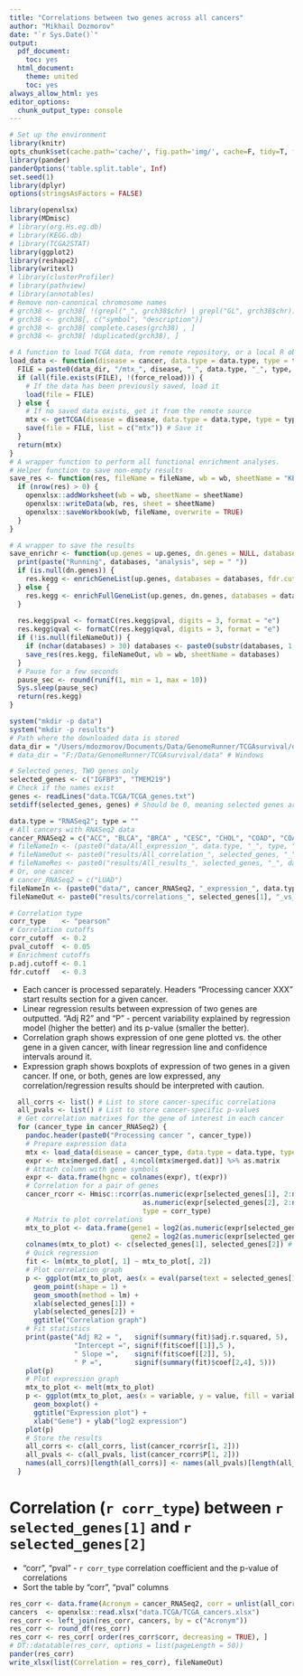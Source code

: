 ```yaml
---
title: "Correlations between two genes across all cancers"
author: "Mikhail Dozmorov"
date: "`r Sys.Date()`"
output:
  pdf_document:
    toc: yes
  html_document:
    theme: united
    toc: yes
always_allow_html: yes
editor_options: 
  chunk_output_type: console
---
```


```r
# Set up the environment
library(knitr)
opts_chunk$set(cache.path='cache/', fig.path='img/', cache=F, tidy=T, fig.keep='high', echo=F, dpi=100, warnings=F, message=F, comment=NA, warning=F, results='as.is', fig.width = 10, fig.height = 6) #out.width=700, 
library(pander)
panderOptions('table.split.table', Inf)
set.seed(1)
library(dplyr)
options(stringsAsFactors = FALSE)
```

```r
library(openxlsx)
library(MDmisc)
# library(org.Hs.eg.db)
# library(KEGG.db)
# library(TCGA2STAT)
library(ggplot2)
library(reshape2)
library(writexl)
# library(clusterProfiler)
# library(pathview)
# library(annotables)
# Remove non-canonical chromosome names
# grch38 <- grch38[ !(grepl("_", grch38$chr) | grepl("GL", grch38$chr)), ]
# grch38 <- grch38[, c("symbol", "description")]
# grch38 <- grch38[ complete.cases(grch38) , ]
# grch38 <- grch38[ !duplicated(grch38), ]
```

```r
# A function to load TCGA data, from remote repository, or a local R object
load_data <- function(disease = cancer, data.type = data.type, type = type, data_dir = data_dir, force_reload = FALSE) {
  FILE = paste0(data_dir, "/mtx_", disease, "_", data.type, "_", type, ".rda") # R object with data
  if (all(file.exists(FILE), !(force_reload))) {
    # If the data has been previously saved, load it
    load(file = FILE)
  } else {
    # If no saved data exists, get it from the remote source
    mtx <- getTCGA(disease = disease, data.type = data.type, type = type, clinical = TRUE)
    save(file = FILE, list = c("mtx")) # Save it
  }
  return(mtx)
}
# A wrapper function to perform all functional enrichment analyses.
# Helper function to save non-empty results
save_res <- function(res, fileName = fileName, wb = wb, sheetName = "KEGG") {
  if (nrow(res) > 0) {
    openxlsx::addWorksheet(wb = wb, sheetName = sheetName)
    openxlsx::writeData(wb, res, sheet = sheetName)
    openxlsx::saveWorkbook(wb, fileName, overwrite = TRUE)
  }
}

# A wrapper to save the results
save_enrichr <- function(up.genes = up.genes, dn.genes = NULL, databases = "KEGG_2016", fdr.cutoff = 1, fileNameOut = NULL, wb = NULL) {
  print(paste("Running", databases, "analysis", sep = " "))
  if (is.null(dn.genes)) {
    res.kegg <- enrichGeneList(up.genes, databases = databases, fdr.cutoff = 1)
  } else {
    res.kegg <- enrichFullGeneList(up.genes, dn.genes, databases = databases, fdr.cutoff = 1)
  }
  
  res.kegg$pval <- formatC(res.kegg$pval, digits = 3, format = "e")
  res.kegg$qval <- formatC(res.kegg$qval, digits = 3, format = "e")
  if (!is.null(fileNameOut)) {
    if (nchar(databases) > 30) databases <- paste0(substr(databases, 1, 20), "_", substr(databases, nchar(databases) - 8, nchar(databases))) # If a database is longer that 30 characters, keep first 20 and last 10 characters
    save_res(res.kegg, fileNameOut, wb = wb, sheetName = databases)
  }
  # Pause for a few seconds
  pause_sec <- round(runif(1, min = 1, max = 10))
  Sys.sleep(pause_sec)
  return(res.kegg)
}
```

```r
system("mkdir -p data")
system("mkdir -p results")
# Path where the downloaded data is stored
data_dir = "/Users/mdozmorov/Documents/Data/GenomeRunner/TCGAsurvival/data" # Mac
# data_dir = "F:/Data/GenomeRunner/TCGAsurvival/data" # Windows

# Selected genes, TWO genes only
selected_genes <- c("IGFBP3", "TMEM219")
# Check if the names exist
genes <- readLines("data.TCGA/TCGA_genes.txt")
setdiff(selected_genes, genes) # Should be 0, meaning selected genes are among the TCGA genes

data.type = "RNASeq2"; type = "" 
# All cancers with RNASeq2 data
cancer_RNASeq2 = c("ACC", "BLCA", "BRCA" , "CESC", "CHOL", "COAD", "COADREAD", "DLBC", "ESCA", "GBM", "GBMLGG", "HNSC", "KICH", "KIPAN", "KIRC", "KIRP", "LGG", "LIHC", "LUAD", "LUSC", "MESO", "OV", "PAAD", "PCPG", "PRAD", "READ", "SARC", "SKCM", "STAD", "TGCT", "THCA", "THYM", "UCEC", "UCS")
# fileNameIn <- (paste0("data/All_expression_", data.type, "_", type, ".Rda")) # Save expression data
# fileNameOut <- paste0("results/All_correlation_", selected_genes, "_", data.type, "_", type, ".Rda") # Save correlation data
# fileNameRes <- paste0("results/All_results_", selected_genes, "_", data.type, "_", type, ".xlsx") # Save results
# Or, one cancer
# cancer_RNASeq2 = c("LUAD")
fileNameIn <- (paste0("data/", cancer_RNASeq2, "_expression_", data.type, "_", type, ".Rda"))  # Save expression data
fileNameOut <- paste0("results/correlations_", selected_genes[1], "_vs_", selected_genes[2], ".xlsx") # Save correlation results

# Correlation type
corr_type    <- "pearson"
# Correlation cutoffs
corr_cutoff  <- 0.2
pval_cutoff  <- 0.05
# Enrichment cutoffs
p.adj.cutoff <- 0.1
fdr.cutoff   <- 0.3
```

- Each cancer is processed separately. Headers "Processing cancer XXX" start results section for a given cancer.
- Linear regression results between expression of two genes are outputted. "Adj R2" and "P" - percent variability explained by regression model (higher the better) and its p-value (smaller the better).
- Correlation graph shows expression of one gene plotted vs. the other gene in a given cancer, with linear regression line and confidence intervals around it.
- Expression graph shows boxplots of expression of two genes in a given cancer. If one, or both, genes are low expressed, any correlation/regression results should be interpreted with caution.

```r
  all_corrs <- list() # List to store cancer-specific correlationa
  all_pvals <- list() # List to store cancer-specific p-values
  # Get correlation matrixes for the gene of interest in each cancer
  for (cancer_type in cancer_RNASeq2) {
    pandoc.header(paste0("Processing cancer ", cancer_type))
    # Prepare expression data
    mtx <- load_data(disease = cancer_type, data.type = data.type, type = type, data_dir = data_dir, force_reload = FALSE)
    expr <- mtx$merged.dat[ , 4:ncol(mtx$merged.dat)] %>% as.matrix
    # Attach column with gene symbols
    expr <- data.frame(hgnc = colnames(expr), t(expr))
    # Correlation for a pair of genes
    cancer_rcorr <- Hmisc::rcorr(as.numeric(expr[selected_genes[1], 2:ncol(expr)]), 
                                 as.numeric(expr[selected_genes[2], 2:ncol(expr)]), 
                                 type = corr_type)
    # Matrix to plot correlations
    mtx_to_plot <- data.frame(gene1 = log2(as.numeric(expr[selected_genes[1], 2:ncol(expr)]) + 1),
                              gene2 = log2(as.numeric(expr[selected_genes[2], 2:ncol(expr)]) + 1))
    colnames(mtx_to_plot) <- c(selected_genes[1], selected_genes[2]) # Assign column names
    # Quick regression
    fit <- lm(mtx_to_plot[, 1] ~ mtx_to_plot[, 2])
    # Plot correlation graph
    p <- ggplot(mtx_to_plot, aes(x = eval(parse(text = selected_genes[1])), y = eval(parse(text = selected_genes[2])))) +
      geom_point(shape = 1) +
      geom_smooth(method = lm) +
      xlab(selected_genes[1]) +
      ylab(selected_genes[2]) + 
      ggtitle("Correlation graph")
    # Fit statistics
    print(paste("Adj R2 = ",   signif(summary(fit)$adj.r.squared, 5),
                "Intercept =", signif(fit$coef[[1]],5 ),
                " Slope =",    signif(fit$coef[[2]], 5),
                " P =",        signif(summary(fit)$coef[2,4], 5)))
    plot(p)
    # Plot expression graph
    mtx_to_plot <- melt(mtx_to_plot)
    p <- ggplot(mtx_to_plot, aes(x = variable, y = value, fill = variable)) +
      geom_boxplot() +
      ggtitle("Expression plot") +
      xlab("Gene") + ylab("log2 expression")
    plot(p)
    # Store the results
    all_corrs <- c(all_corrs, list(cancer_rcorr$r[1, 2]))
    all_pvals <- c(all_pvals, list(cancer_rcorr$P[1, 2]))
    names(all_corrs)[length(all_corrs)] <- names(all_pvals)[length(all_pvals)] <- cancer_type
  }
```

# Correlation (`r corr_type`) between `r selected_genes[1]` and `r selected_genes[2]`

- "corr", "pval" - `r corr_type` correlation coefficient and the p-value of correlations
- Sort the table by "corr", "pval" columns

```r
res_corr <- data.frame(Acronym = cancer_RNASeq2, corr = unlist(all_corrs), pval = unlist(all_pvals))
cancers  <- openxlsx::read.xlsx("data.TCGA/TCGA_cancers.xlsx")
res_corr <- left_join(res_corr, cancers, by = c("Acronym"))
res_corr <- round_df(res_corr)
res_corr <- res_corr[ order(res_corr$corr, decreasing = TRUE), ]
# DT::datatable(res_corr, options = list(pageLength = 50))
pander(res_corr)
write_xlsx(list(Correlation = res_corr), fileNameOut)
```

